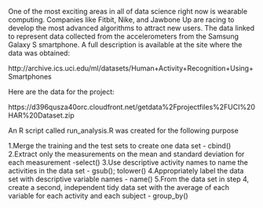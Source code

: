 One of the most exciting areas in all of data science right now is wearable computing. Companies like Fitbit, Nike, and Jawbone Up are racing to develop the most advanced algorithms to attract new users. The data linked to represent data collected from the accelerometers from the Samsung Galaxy S smartphone. A full description is available at the site where the data was obtained:

http://archive.ics.uci.edu/ml/datasets/Human+Activity+Recognition+Using+Smartphones

Here are the data for the project:

https://d396qusza40orc.cloudfront.net/getdata%2Fprojectfiles%2FUCI%20HAR%20Dataset.zip

An R script called run_analysis.R was created for the following purpose 

1.Merge the training and the test sets to create one data set - cbind()
2.Extract only the measurements on the mean and standard deviation for each measurement -select()
3.Use descriptive activity names to name the activities in the data set - gsub(); tolower()
4.Appropriately label the data set with descriptive variable names - name()
5.From the data set in step 4, create a second, independent tidy data set with the average of each variable for each activity and each subject - group_by()


